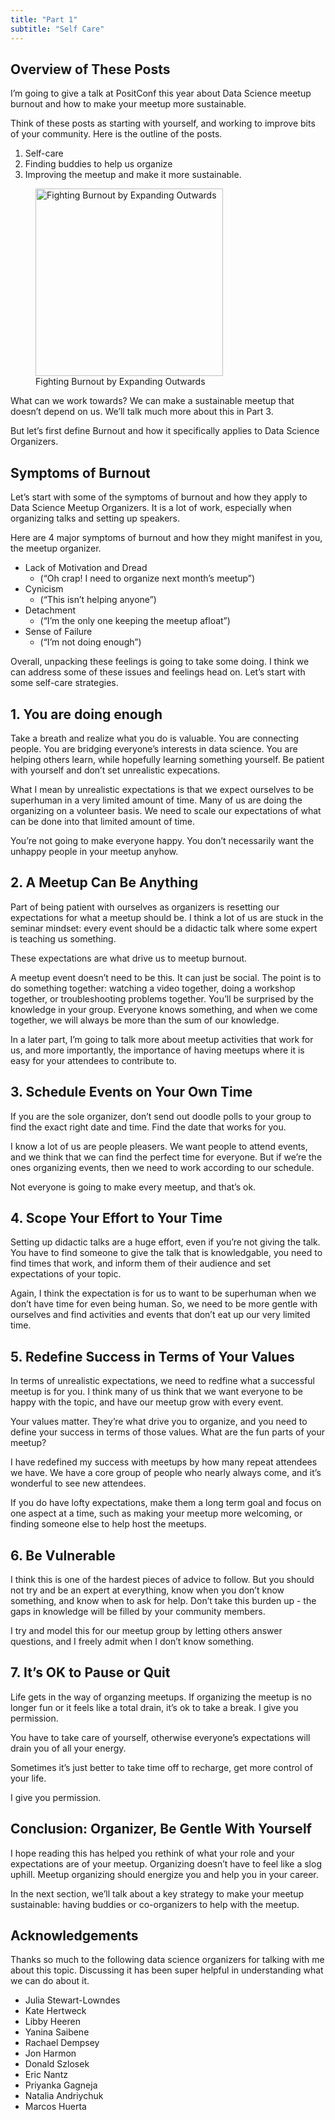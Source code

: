 ```yaml
---
title: "Part 1" 
subtitle: "Self Care"
---
```


## Overview of These Posts

I'm going to give a talk at PositConf this year about Data Science meetup burnout and how to make your meetup more sustainable. 

Think of these posts as starting with yourself, and working to improve bits of your community. Here is the outline of the posts.

1. Self-care
2. Finding buddies to help us organize
3. Improving the meetup and make it more sustainable.

![Fighting Burnout by Expanding Outwards](circle-out.png){width=300}

What can we work towards? We can make a sustainable meetup that doesn't depend on us. We'll talk much more about this in Part 3.

But let's first define Burnout and how it specifically applies to Data Science Organizers. 

## Symptoms of Burnout

Let's start with some of the symptoms of burnout and how they apply to Data Science Meetup Organizers. It is a lot of work, especially when organizing talks and setting up speakers.

Here are 4 major symptoms of burnout and how they might manifest in you, the meetup organizer.

- Lack of Motivation and Dread 
    - ("Oh crap! I need to organize next month's meetup")
- Cynicism 
    - ("This isn't helping anyone")
- Detachment 
    - ("I'm the only one keeping the meetup afloat")
- Sense of Failure 
    - ("I'm not doing enough")

Overall, unpacking these feelings is going to take some doing. I think we can address some of these issues and feelings head on. Let's start with some self-care strategies.

## 1. You are doing enough

Take a breath and realize what you do is valuable. You are connecting people. You are bridging everyone's interests in data science. You are helping others learn, while hopefully learning something yourself. Be patient with yourself and don't set unrealistic expecations. 

What I mean by unrealistic expectations is that we expect ourselves to be superhuman in a very limited amount of time. Many of us are doing the organizing on a volunteer basis. We need to scale our expectations of what can be done into that limited amount of time. 

You're not going to make everyone happy. You don't necessarily want the unhappy people in your meetup anyhow.

## 2. A Meetup Can Be Anything

Part of being patient with ourselves as organizers is resetting our expectations for what a meetup should be. I think a lot of us are stuck in the seminar mindset: every event should be a didactic talk where some expert is teaching us something.

These expectations are what drive us to meetup burnout. 

A meetup event doesn't need to be this. It can just be social. The point is to do something together: watching a video together, doing a workshop together, or troubleshooting problems together. You'll be surprised by the knowledge in your group. Everyone knows something, and when we come together, we will always be more than the sum of our knowledge.

In a later part, I'm going to talk more about meetup activities that work for us, and more importantly, the importance of having meetups where it is easy for your attendees to contribute to. 

## 3. Schedule Events on Your Own Time

If you are the sole organizer, don't send out doodle polls to your group to find the exact right date and time. Find the date that works for you.

I know a lot of us are people pleasers. We want people to attend events, and we think that we can find the perfect time for everyone. But if we're the ones organizing events, then we need to work according to our schedule. 

Not everyone is going to make every meetup, and that's ok.

## 4. Scope Your Effort to Your Time

Setting up didactic talks are a huge effort, even if you're not giving the talk. You have to find someone to give the talk that is knowledgable, you need to find times that work, and inform them of their audience and set expectations of your topic.

Again, I think the expectation is for us to want to be superhuman when we don't have time for even being human. So, we need to be more gentle with ourselves and find activities and events that don't eat up our very limited time.

## 5. Redefine Success in Terms of Your Values

In terms of unrealistic expectations, we need to redfine what a successful meetup is for you. I think many of us think that we want everyone to be happy with the topic, and have our meetup grow with every event.

Your values matter. They're what drive you to organize, and you need to define your success in terms of those values. What are the fun parts of your meetup? 

I have redefined my success with meetups by how many repeat attendees we have. We have a core group of people who nearly always come, and it's wonderful to see new attendees.

If you do have lofty expectations, make them a long term goal and focus on one aspect at a time, such as making your meetup more welcoming, or finding someone else to help host the meetups. 

## 6. Be Vulnerable

I think this is one of the hardest pieces of advice to follow. But you should not try and be an expert at everything, know when you don't know something, and know when to ask for help. Don't take this burden up - the gaps in knowledge will be filled by your community members.

I try and model this for our meetup group by letting others answer questions, and I freely admit when I don't know something. 

## 7. It's OK to Pause or Quit

Life gets in the way of organzing meetups. If organizing the meetup is no longer fun or it feels like a total drain, it's ok to take a break. I give you permission. 

You have to take care of yourself, otherwise everyone's expectations will drain you of all your energy.

Sometimes it's just better to take time off to recharge, get more control of your life. 

I give you permission.

## Conclusion: Organizer, Be Gentle With Yourself

I hope reading this has helped you rethink of what your role and your expectations are of your meetup. Organizing doesn't have to feel like a slog uphill. Meetup organizing should energize you and help you in your career.

In the next section, we'll talk about a key strategy to make your meetup sustainable: having buddies or co-organizers to help with the meetup. 

## Acknowledgements

Thanks so much to the following data science organizers for talking with me about this topic. Discussing it has been super helpful in understanding what we can do about it. 

- Julia Stewart-Lowndes
- Kate Hertweck
- Libby Heeren
- Yanina Saibene
- Rachael Dempsey
- Jon Harmon
- Donald Szlosek
- Eric Nantz
- Priyanka Gagneja
- Natalia Andriychuk
- Marcos Huerta